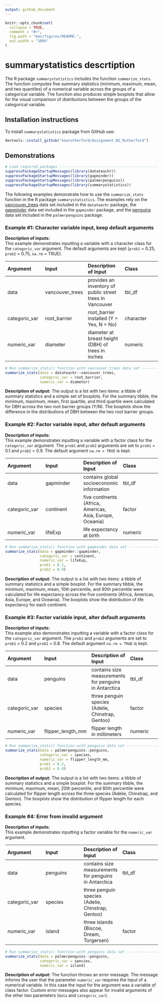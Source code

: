 ```yaml
---
output: github_document
---
```


```r
knitr::opts_chunk$set(
  collapse = TRUE,
  comment = "#>",
  fig.path = "man/figures/README-",
  out.width = "100%"
)
```

# summarystatistics descrtiption  

The R package `summarystatistics` includes the function `summarize_stats`. The function computes five summary statistics (minimum, maximum, mean, and two quantiles) of a numerical variable across the groups of a categorical variable. The function also produces simple boxplots that allow for the visual comparison of distributions between the groups of the categorical variable.


## Installation instructions  

To install `summarystatistics` package from GitHub use:

``` r
devtools::install_github("kearutherford/Assignment_B2_Rutherford")
```


## Demonstrations  

```r
# Load required packages -----------------------------------------------------------------------------
suppressPackageStartupMessages(library(datateachr))
suppressPackageStartupMessages(library(gapminder))
suppressPackageStartupMessages(library(palmerpenguins))
suppressPackageStartupMessages(library(summarystatistics))
```

The following examples demonstrate how to use the `summarize_stats` function in the R package `summarystatistics`. The examples rely on the [vancouver_trees](https://opendata.vancouver.ca/explore/dataset/street-trees/information/?disjunctive.species_name&disjunctive.common_name&disjunctive.height_range_id&location=11,49.26339,-123.12046) data set included in the `datateachr` package, the [gapminder](https://www.rdocumentation.org/packages/gapminder/versions/0.3.0) data set included in the `gapminder` package, and the [penguins](https://allisonhorst.github.io/palmerpenguins/) data set included in the `palmerpenguins` package. 

### Example #1: Character variable input, keep default arguments

**Description of inputs:**  
This example demonstrates inputting a variable with a character class for the `categoric_var` argument. The default arguments are kept (`prob1` = 0.25, `prob2` = 0.75, `na.rm` = TRUE).  

|Argument|Input|Description of Input|Class|
|:---|:---|:---|:---|
|data|vancouver_trees|provides an inventory of public street trees in Vancouver|tbl_df|
|categoric_var|root_barrier|root_barrier installed (Y = Yes, N = No)|character|
|numeric_var|diameter|diameter at breast height (DBH) of trees in inches|numeric|  

```r
# Run summarize_stats() function with vancouver_trees data set ---------------------------------------
summarize_stats(data = datateachr::vancouver_trees, 
                categoric_var = root_barrier,
                numeric_var = diameter)
```

**Description of output:** The output is a list with two items: a tibble of summary statistics and a simple set of boxplots. For the summary tibble, the minimum, maximum, mean, first quartile, and third quartile were calculated for DBH across the two root barrier groups (Y/N). The boxplots show the difference in the distributions of DBH between the two root barrier groups.  

### Example #2: Factor variable input, alter default arguments  

**Description of inputs:**  
This example demonstrates inputting a variable with a factor class for the `categoric_var` argument. The ` prob1` and `prob2` arguments are set to `prob1` = 0.1 and `prob2` = 0.9. The default argument `na.rm = TRUE` is kept.  

|Argument|Input|Description of Input|Class|
|:---|:---|:---|:---|
|data|gapminder|contains global socioeconomic information|tbl_df|
|categoric_var|continent|five continents (Africa, Americas, Asia, Europe, Oceania)|factor|
|numeric_var|lifeExp|life expectancy at birth|numeric|  

```r
# Run summarize_stats() function with gapminder data set ---------------------------------------------
summarize_stats(data = gapminder::gapminder, 
                categoric_var = continent,
                numeric_var = lifeExp,
                prob1 = 0.1,
                prob2 = 0.9)
```

**Description of output:** The output is a list with two items: a tibble of summary statistics and a simple boxplot. For the summary tibble, the minimum, maximum, mean, 10th percentile, and 90th percentile were calculated for life expectancy across the five continents (Africa, Americas, Asia, Europe, and Oceania). The boxplots show the distribution of life expectancy for each continent.

### Example #3: Factor variable input, alter default arguments  

**Description of inputs:**  
This example also demonstrates inputting a variable with a factor class for the `categoric_var` argument. The ` prob1` and `prob2` arguments are set to `prob1` = 0.2 and `prob2` = 0.8. The default argument `na.rm = TRUE` is kept.  

|Argument|Input|Description of Input|Class|
|:---|:---|:---|:---|
|data|penguins|contains size measurements for penguins in Antarctica|tbl_df|
|categoric_var|species|three penguin species (Adelie, Chinstrap, Gentoo)|factor|
|numeric_var|flipper_length_mm|flipper length in millimeters|numeric|  

```r
# Run summarize_stats() function with penguins data set ----------------------------------------------
summarize_stats(data = palmerpenguins::penguins, 
                categoric_var = species,
                numeric_var = flipper_length_mm,
                prob1 = 0.2,
                prob2 = 0.8)
```

**Description of output:** The output is a list with two items: a tibble of summary statistics and a simple boxplot. For the summary tibble, the minimum, maximum, mean, 20th percentile, and 80th percentile were calculated for flipper length across the three species (Adelie, Chinstrap, and Gentoo). The boxplots show the distribution of flipper length for each species.  

### Example #4: Error from invalid argument  

**Description of inputs:**  
This example demonstrates inputting a factor variable for the `numeric_var` argument.  

|Argument|Input|Description of Input|Class|
|:---|:---|:---|:---|
|data|penguins|contains size measurements for penguins in Antarctica|tbl_df|
|categoric_var|species|three penguin species (Adelie, Chinstrap, Gentoo)||
|numeric_var|island|three islands (Biscoe, Dream, Torgersen)|factor|  

```r
# Run summarize_stats() function with penguins data set ----------------------------------------------
summarize_stats(data = palmerpenguins::penguins, 
                categoric_var = species,
                numeric_var = island)
```

**Description of output:** The function throws an error message. The message informs the user that the parameter `numeric_var` requires the input of a numerical variable. In this case the input for the argument was a variable of class factor. Custom error messages also appear for invalid arguments of the other two parameters (`data` and `categoric_var`).  
